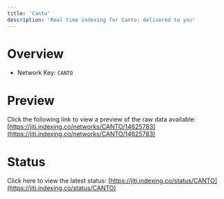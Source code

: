 ```yaml
---
title: 'Canto'
description: 'Real time indexing for Canto; delivered to you'
---
```


# Overview
- Network Key: `CANTO`

# Preview
Click the following link to view a preview of the raw data available: [https://jiti.indexing.co/networks/CANTO/14625783](https://jiti.indexing.co/networks/CANTO/14625783)

# Status
Click here to view the latest status: [https://jiti.indexing.co/status/CANTO](https://jiti.indexing.co/status/CANTO)
